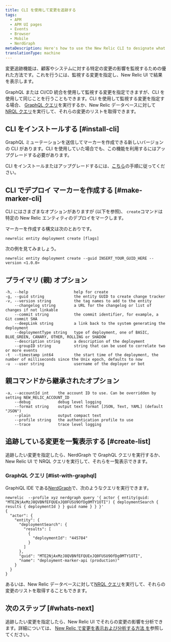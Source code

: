 ```yaml
---
title: CLI を使用して変更を追跡する
tags:
  - APM
  - APM UI pages
  - Events
  - Browser
  - Mobile
  - NerdGraph
metaDescription: Here's how to use the New Relic CLI to designate what you want to capture with change tracking.
translationType: machine
---
```


変更追跡機能は、顧客やシステムに対する特定の変更の影響を監視するための優れた方法です。これを行うには、監視する変更を指定し、New Relic UI で結果を表示します。

GraphQL または CI/CD 統合を使用して監視する変更を指定できますが、CLI を使用して同じことを行うこともできます。CLI を使用して監視する変更を指定する場合、 [GraphQL クエリ](#list-with-graphql)を実行するか、New Relic データベースに対して[NRQL クエリ](/docs/change-tracking/change-tracking-graphql#key-signals)を実行して、それらの変更のリストを取得できます。

## CLI をインストールする [#install-cli]

GraphQL ミューテーションを送信してマーカーを作成できる新しいバージョンの CLI があります。CLI を使用していた場合でも、この機能を利用するにはアップグレードする必要があります。

CLI をインストールまたはアップグレードするには、[こちら](https://github.com/newrelic/newrelic-cli#installation--upgrades)の手順に従ってください。

## CLI でデプロイ マーカーを作成する [#make-marker-cli]

CLI にはさまざまなオプションがありますが (以下を参照)、 `create`コマンドは特定の New Relic エンティティのデプロイをマークします。

マーカーを作成する構文は次のとおりです。

```
newrelic entity deployment create [flags]
```

次の例を見てみましょう。

```
newrelic entity deployment create --guid INSERT_YOUR_GUID_HERE --version <1.0.0>
```

## プライマリ (親) オプション

```
-h, --help                    help for create
-g, --guid string             the entity GUID to create change tracker
-v, --version string          the tag names to add to the entity
    --changelog string        a URL for the changelog or list of changes if not linkable
    --commit string           the commit identifier, for example, a Git commit SHA
    --deepLink string         a link back to the system generating the deployment
    --deploymentType string   type of deployment, one of BASIC, BLUE_GREEN, CANARY, OTHER, ROLLING or SHADOW
    --description string      a description of the deployment
    --groupID string          string that can be used to correlate two or more events
-t  --timestamp int64         the start time of the deployment, the number of milliseconds since the Unix epoch, defaults to now
-u  --user string             username of the deployer or bot
```

## 親コマンドから継承されたオプション

```
-a, --accountId int    the account ID to use. Can be overridden by setting NEW_RELIC_ACCOUNT_ID
    --debug            debug level logging
    --format string    output text format [JSON, Text, YAML] (default "JSON")
    --plain            output compact text
    --profile string   the authentication profile to use
    --trace            trace level logging
```

## 追跡している変更を一覧表示する [#create-list]

追跡したい変更を指定したら、NerdGraph で GraphQL クエリを実行するか、New Relic UI で NRQL クエリを実行して、それらを一覧表示できます。

### GraphQL クエリ [#list-with-graphql]

GraphiQL IDE である[NerdGraph](https://api.newrelic.com/graphiql)で、次のようなクエリを実行できます。

```
newrelic  --profile xyz nerdgraph query '{ actor { entity(guid: "MTE2NjAxMzJ8QVBNfEFQUExJQ0FUSU9OfDg0MTY1OTI") { deploymentSearch { results { deploymentId } } guid name } } }'
{
  "actor": {
    "entity": {
      "deploymentSearch": {
        "results": [
          {
            "deploymentId": "445784"
          }
        ]
      },
      "guid": "MTE2NjAxMzJ8QVBNfEFQUExJQ0FUSU9OfDg0MTY1OTI",
      "name": "deployment-marker-api (production)"
    }
  }
}
```

あるいは、New Relic データベースに対して[NRQL クエリ](/docs/change-tracking/change-tracking-graphql#key-signals)を実行して、それらの変更のリストを取得することもできます。

## 次のステップ [#whats-next]

追跡したい変更を指定したら、New Relic UI でそれらの変更の影響を分析できます。詳細については、 [New Relic で変更を表示および分析する方法 を](/docs/change-tracking/change-tracking-view-analyze)参照してください。